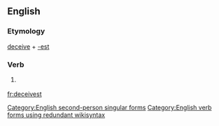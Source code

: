 ==English==

===Etymology===
[[deceive]] + [[-est]]

===Verb===
{{en-verb form}}

# {{context|archaic|lang=en}} {{form of|Second-person singular simple present form|deceive|lang=en}}

[[Category:English second-person singular forms]]
[[Category:English verb forms using redundant wikisyntax]]

[[fr:deceivest]]